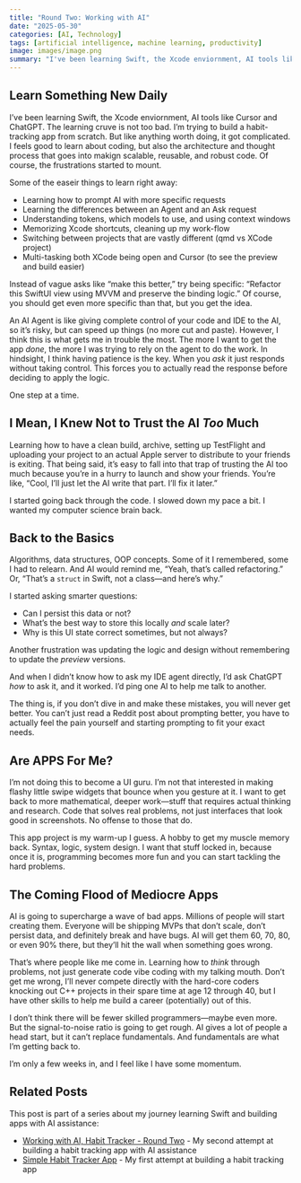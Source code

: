 ```yaml
---
title: "Round Two: Working with AI"
date: "2025-05-30"
categories: [AI, Technology]
tags: [artificial intelligence, machine learning, productivity]
image: images/image.png
summary: "I've been learning Swift, the Xcode enviornment, AI tools like Cursor and ChatGPT."
---
```



## Learn Something New Daily

I've been learning Swift, the Xcode enviornment, AI tools like Cursor and ChatGPT. The learning cruve is not too bad. I'm trying to build a habit-tracking app from scratch. But like anything worth doing, it got complicated. I feels good to learn about coding, but also the architecture and thought process that goes into makign scalable, reusable, and robust code. Of course, the frustrations started to mount. 

Some of the easeir things to learn right away:

- Learning how to prompt AI with more specific requests
- Learning the differences between an Agent and an Ask request  
- Understanding tokens, which models to use, and using context windows    
- Memorizing Xcode shortcuts, cleaning up my work-flow
- Switching between projects that are vastly different (qmd vs XCode project)
- Multi-tasking both XCode being open and Cursor (to see the preview and build easier)

Instead of vague asks like “make this better,” try being specific: “Refactor this SwiftUI view using MVVM and preserve the binding logic.” Of course, you should get even more specific than that, but you get the idea. 

An AI Agent is like giving complete control of your code and IDE to the AI, so it's risky, but can speed up things (no more cut and paste). However, I think this is what gets me in trouble the most. The more I want to get the app *done*, the more I was trying to rely on the agent to do the work. In hindsight, I think having patience is the key. When you *ask* it just responds without taking control. This forces you to actually read the response before deciding to apply the logic. 

One step at a time.

## I Mean, I Knew Not to Trust the AI *Too* Much

Learning how to have a clean build, archive, setting up TestFlight and uploading your project to an actual Apple server to distribute to your friends is exiting. That being said, it's easy to fall into that trap of trusting the AI too much because you're in a hurry to launch and show your friends. You're like, "Cool, I'll just let the AI write that part. I'll fix it later."  

I started going back through the code. I slowed down my pace a bit. I wanted my computer science brain back.

## Back to the Basics

Algorithms, data structures, OOP concepts. Some of it I remembered, some I had to relearn. And AI would remind me, "Yeah, that's called refactoring." Or, "That's a `struct` in Swift, not a class—and here's why." 

I started asking smarter questions:

- Can I persist this data or not?  
- What's the best way to store this locally *and* scale later?  
- Why is this UI state correct sometimes, but not always?

Another frustration was updating the logic and design without remembering to update the *preview* versions.   

And when I didn't know how to ask my IDE agent directly, I'd ask ChatGPT *how* to ask it, and it worked. I'd ping one AI to help me talk to another.

The thing is, if you don't dive in and make these mistakes, you will never get better. You can't just read a Reddit post about prompting better, you have to actually feel the pain yourself and starting prompting to fit your exact needs. 

## Are APPS For Me? 

I'm not doing this to become a UI guru. I'm not that interested in making flashy little swipe widgets that bounce when you gesture at it. I want to get back to more mathematical, deeper work—stuff that requires actual thinking and research. Code that solves real problems, not just interfaces that look good in screenshots. No offense to those that do. 

This app project is my warm-up I guess. A hobby to get my muscle memory back. Syntax, logic, system design. I want that stuff locked in, because once it is, programming becomes more fun and you can start tackling the hard problems. 

## The Coming Flood of Mediocre Apps

AI is going to supercharge a wave of bad apps. Millions of people will start creating them. Everyone will be shipping MVPs that don't scale, don't persist data, and definitely break and have bugs. AI will get them 60, 70, 80, or even 90% there, but they'll hit the wall when something goes wrong.

That's where people like me come in. Learning how to *think* through problems, not just generate code vibe coding with my talking mouth. Don't get me wrong, I'll never compete directly with the hard-core coders knocking out C++ projects in their spare time at age 12 through 40, but I have other skills to help me build a career (potentially) out of this. 

I don't think there will be fewer skilled programmers—maybe even more. But the signal-to-noise ratio is going to get rough. AI gives a lot of people a head start, but it can't replace fundamentals. And fundamentals are what I'm getting back to.

I'm only a few weeks in, and I feel like I have some momentum.

## Related Posts

This post is part of a series about my journey learning Swift and building apps with AI assistance:

- [Working with AI, Habit Tracker - Round Two](/posts/2025-05-19-simple-habit-tracker-round-two-app/) - My second attempt at building a habit tracking app with AI assistance
- [Simple Habit Tracker App](/posts/2025-05-14-simple-habit-tracker-app/) - My first attempt at building a habit tracking app
